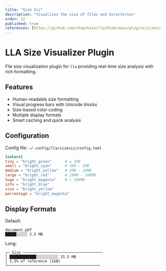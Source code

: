 ```yaml
---
title: "Size Viz"
description: "Visualizes the size of files and directories"
order: 12
published: true
references: [https://github.com/chaqchase/lla/blob/main/plugins/sizeviz]
---
```

# LLA Size Visualizer Plugin

File size visualization plugin for `lla` providing real-time size analysis with rich formatting.

## Features

- Human-readable size formatting
- Visual progress bars with Unicode blocks
- Size-based color coding
- Multiple display formats
- Smart caching and quick analysis

## Configuration

Config file: `~/.config/lla/sizeviz/config.toml`

```toml
[colors]
tiny = "bright_green"      # ≤ 1KB
small = "bright_cyan"      # 1KB - 1MB
medium = "bright_yellow"   # 1MB - 10MB
large = "bright_red"       # 10MB - 100MB
huge = "bright_magenta"    # > 100MB
info = "bright_blue"
size = "bright_yellow"
percentage = "bright_magenta"
```

## Display Formats

Default:

```
document.pdf
█████░░░░░ 2.5 MB
```

Long:

```
┌─ Size ────────────────────────────────────
│ ████████████░░░░░░░░░░ 25.5 MB
│ 2.5% of reference (1GB)
└──────────────────────────────────────────
```

